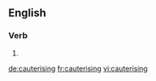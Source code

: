 
==English==

===Verb===
{{head|en}}

# {{present participle of|cauterise}}

[[de:cauterising]]
[[fr:cauterising]]
[[vi:cauterising]]